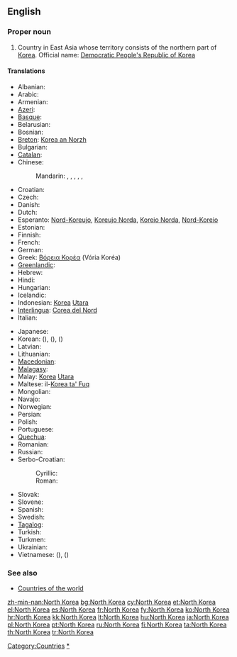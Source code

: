 ==English==
{{wikipedia}}

===Proper noun===
{{en-proper noun}}

# Country in East Asia whose territory consists of the northern part of [[Korea]]. Official name: [[Democratic People's Republic of Korea]]

====Translations====
{{trans-top|Democratic People's Republic of Korea}}
* Albanian: {{t|sq|Koreja e Veriut|xs=Albanian}}
* Arabic: {{t|ar|كوريا الشمالية|f|tr=kuriya al-shamalíyya}}
* Armenian: {{t-|hy|Հյուսիսային Կորեա|tr=Hyusisayin Korea}}
* [[Azeri]]: {{t|az|Şimali Koreya|xs=Azeri}}
* [[Basque]]: {{t|eu|Ipar Korea|xs=Basque}}
* Belarusian: {{t|be|Паўночная Карэя|f|tr=Paŭnóčnaja Karéja|xs=Belarusian}}
* Bosnian: {{t-|bs|Sjeverna Koreja|f}}
* [[Breton]]: [[Korea an Norzh]]
* Bulgarian: {{t+|bg|Северна Корея|f|tr=Séverna Koréja}}
* [[Catalan]]: {{t-|ca|Corea del Nord|f}}
* Chinese:
*: Mandarin: {{t-|cmn|北朝鮮|sc=Hani}}, {{t|cmn|北朝鲜|tr=Běi Cháoxiǎn|sc=Hani}}, {{t-|cmn|朝鮮|sc=Hani}}, {{t-|cmn|朝鲜|tr=Cháoxiǎn|sc=Hani}}, {{t|cmn|北韓|sc=Hani}}, {{t|cmn|北韩|tr=Běihán|sc=Hani}}
* Croatian: {{t+|hr|Sjeverna Koreja|f}}
* Czech: {{t-|cs|Severní Korea|f}}
* Danish: {{t-|da|Nordkorea}}
* Dutch: {{t+|nl|Noord-Korea}}
* Esperanto: [[Nord-Koreujo]], [[Koreujo Norda]], [[Koreio Norda]], [[Nord-Koreio]]
* Estonian: {{t+|et|Põhja-Korea}}
* Finnish: {{t+|fi|Pohjois-Korea}}
* French: {{t+|fr|Corée du Nord|f}}
* German: {{t+|de|Nordkorea|n}}
* Greek: [[Βόρεια Κορέα]] (Vória Koréa) {{f}}
* [[Greenlandic]]: {{t-|kl|Korea Avannarleq|xs=Greenlandic}}
* Hebrew: {{t|he|צפון קוריאה|f|tr=tzafón korea}}
* Hindi: {{t|hi|उत्तर कोरिया|tr=uttar kōriyā|xs=Hindi}}
* Hungarian: {{t+|hu|Észak-Korea}}
* Icelandic: {{t+|is|Norður-Kórea}}
* Indonesian: [[Korea]] [[Utara]]
* [[Interlingua]]: [[Corea del Nord]]
* Italian: {{t-|it|Corea del Nord|f}}
{{trans-mid}}
* Japanese: {{t+|ja|北朝鮮|tr=きたちょうせん, Kita-Chōsen}}
* Korean: {{t|ko|북조선|tr=Bukjoseon|sc=Hang}} ({{t+|ko|北朝鮮|sc=Hani}}), {{t+|ko|북한|tr=Bukhan|sc=Hang}} ({{t|ko|北韓|sc=Hani}}), {{t+|ko|조선|tr=Joseon|sc=Hang}} ({{t+|ko|朝鮮|sc=Hani}})
* Latvian: {{t-|lv|Ziemeļkoreja|xs=Latvian}}
* Lithuanian: {{t+|lt|Šiaurės Korėja|xs=Lithuanian}}
* [[Macedonian]]: {{t+|mk|Северна Кореја|f|tr=Séverna Koréja}}
* [[Malagasy]]: {{t|mg|Korea Avaratra|xs=Malagasy}}
* Malay: [[Korea]] [[Utara]]
* Maltese: il-[[Korea ta' Fuq]]
* Mongolian: {{t|mn|Хойд Солонгос|tr=Khoyd Solongos|sc=Cyrl|xs=Mongolian}}
* Navajo: {{tø|nv|Kolíya Bikéyah Náhookǫsjí Siʼánígíí}}
* Norwegian: {{t+|no|Nord-Korea}}
* Persian: {{t|fa|کره شمالی}}
* Polish: {{t+|pl|Korea Północna|f}}
* Portuguese: {{t+|pt|Coreia do Norte|f}}
* [[Quechua]]: {{t-|qu|Chinchay Kuriya|xs=Quechua}}
* Romanian: {{t-|ro|Coreea de Nord|f}}
* Russian: {{t+|ru|Северная Корея|f|tr=Sévernaja Koréja}}
* Serbo-Croatian:
*: Cyrillic: {{tø|sh|Северна Кореја|f|sc=Cyrl|xs=Serbo-Croatian}}
*: Roman: {{tø|sh|Severna Koreja|f|xs=Serbo-Croatian}}
* Slovak: {{t|sk|Severná Kórea|f}}
* Slovene: {{t-|sl|Severna Koreja|f}}
* Spanish: {{t+|es|Corea del Norte|f}}
* Swedish: {{t+|sv|Nordkorea}}
* [[Tagalog]]: {{t|tl|Hilagang Korea|xs=Tagalog}}
* Turkish: {{t+|tr|Kuzey Kore}}
* Turkmen: {{t|tk|Demirgazyk Koreýa|xs=Turkmen}}
* Ukrainian: {{t|uk|Північна Корея|f|tr=Pivníčna Koréja|xs=Ukrainian}}
* Vietnamese: {{t-|vi|Bắc Triều Tiên|xs=Vietnamese}} ({{t-|vi|北朝鮮|sc=Hani|xs=Vietnamese}}), {{t|vi|Bắc Hàn|xs=Vietnamese}} ({{t|vi|北韓|sc=Hani|xs=Vietnamese}})
{{trans-bottom}}

===See also===
* [[Appendix:Countries of the world|Countries of the world]]

[[Category:Countries]]
[[Category:North Korea|*]]

[[zh-min-nan:North Korea]]
[[bg:North Korea]]
[[cy:North Korea]]
[[et:North Korea]]
[[el:North Korea]]
[[es:North Korea]]
[[fr:North Korea]]
[[fy:North Korea]]
[[ko:North Korea]]
[[hr:North Korea]]
[[kk:North Korea]]
[[lt:North Korea]]
[[hu:North Korea]]
[[ja:North Korea]]
[[pl:North Korea]]
[[pt:North Korea]]
[[ru:North Korea]]
[[fi:North Korea]]
[[ta:North Korea]]
[[th:North Korea]]
[[tr:North Korea]]
